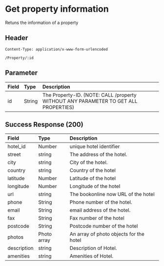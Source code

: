 # Get property information

Retuns the information of a property

## Header

```
Content-Type: application/x-www-form-urlencoded
```

```
/Property/:id
```

## Parameter

| **Field** | **Type** | **Description**                                                                     |
| :-------- | :------- | :---------------------------------------------------------------------------------- |
| id        | String   | The Property-ID. (NOTE: CALL /property WITHOUT ANY PARAMETER TO GET ALL PROPERTIES) |

## Success Response (200)

| **Field**   | **Type**    | **Description**                                                                     |
| :---------- | :---------- | :---------------------------------------------------------------------------------- |
| hotel_id    | Number      | unique hotel identifier                                                             |
| street      | string      | The address of the hotel.                                                           |
| city        | string      | City of the hotel.                                                                  |
| country     | string      | Country of the hotel                                                                |
| latitude    | Number      | Latitude of the hotel                                                               |
| longitude   | Number      | Longitude of the hotel                                                              |
| url         | string      | The bookonline now URL of the hotel                                                 |
| phone       | String      | Phone number of the hotel.                                                          |
| email       | String      | email address of the hotel.                                                         |
| fax         | String      | Fax number of the hotel                                                             |
| postcode    | String      | Postcode number of the hotel                                                        |
| photos      | Photo array | An array of photo objects for the hotel                                             |
| description | string      | Description of Hotel.                                                               |
| amenities   | string      | Amenities of Hotel.                                                                 |

